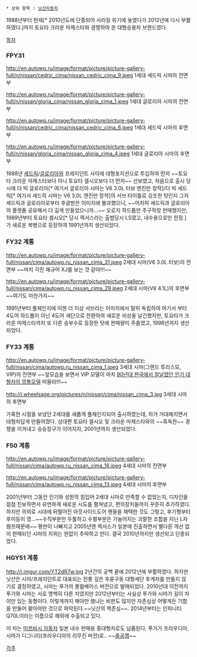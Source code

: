  * 상위 항목 : [[닛산자동차]]

1988년부터 현재[* 2010년도에 단종되어 사라질 위기에 놓였다가 2012년에 다시 부활하였다.]까지 토요타 크라운 마제스타와 경쟁하여 온 대형승용차 브랜드였다. 

[[목차]]
=== FPY31 ===
http://en.autowp.ru/image/format/picture/picture-gallery-full/n/nissan/cedric_cima/nissan_cedric_cima_9.jpeg
1세대 세드릭 시마의 전면부

http://en.autowp.ru/image/format/picture/picture-gallery-full/n/nissan/gloria_cima/nissan_gloria_cima_1.jpeg
1세대 글로리아 시마의 전면부

http://en.autowp.ru/image/format/picture/picture-gallery-full/n/nissan/cedric_cima/nissan_cedric_cima_6.jpeg
1세대 세드릭 시마의 후면부

http://en.autowp.ru/image/format/picture/picture-gallery-full/n/nissan/gloria_cima/nissan_gloria_cima_4.jpeg
1세대 글로리아 시마의 후면부

1988년 [[닛산 세드릭|세드릭]]/[[닛산 글로리아|글로리아]]와 프레지던트 사이에 대형포지션으로 투입하여 먼저 ~~토요타 크라운 마제스타보다 아니 토요타 셀시오보다 더 먼저~~ 선보였고, 처음으로 출시 당시에 더 빅 글로리아[* 여기서 글로리아 시마는 V6 3.0L 터보 엔진만 장착]/더 빅 세드릭[* 여기서 세드릭 시마는 V6 3.0L 엔진만 장착]의 서브 타이틀로 강조한 탓인지 그저 세드릭과 글로리아로부터 후광받은 이미지에 불과했으니, ~~어차피 세드릭과 글로리아의 플랫폼 공유해서 더 길게 만들었으니까...~~ 오로지 하드톱만 주구작창 판매했지만, 1989년부터 토요타 셀시오[* 당시 렉서스라는 출범당시 LS였고, 내수용으로만 한정.]가 새로운 복병으로 등장하여 1991년까지 생산되었다. 

=== FY32 계통 ===
http://en.autowp.ru/image/format/picture/picture-gallery-full/nissan/cima/autowp.ru_nissan_cima_31.jpeg
2세대 시마(V6 3.0L 터보)의 전면부 ~~마치 각진 재규어 XJ를 보는 것 같아!!!~~ 

http://en.autowp.ru/image/format/picture/picture-gallery-full/nissan/cima/autowp.ru_nissan_cima_29.jpeg
2세대 시마(V8 4.1L)의 후면부 ~~여기도 마찬가지~~

1991년부터 풀체인지에 이젠 더 이상 서브라는 이미지에서 탈피 독립하여 여기서 부터 4도어 하드톱이 아닌 4도어 세단으로 전환하여 새로운 비상을 날긴했지만, 토요타가 크라운 마제스타까지 또 다른 승부수로 등장한 탓에 판매량이 주춤였고, 1996년까지 생산되었다. 

=== FY33 계통 ===
http://en.autowp.ru/image/format/picture/picture-gallery-full/nissan/cima/autowp.ru_nissan_cima_1.jpeg
3세대 시마(그랜드 투리스모, VIP)의 전면부 ~~앞모습을 보면서 VIP 모델이 마치 [[그랜져|90년대 한국에서 잘날렸던 인기 대형차의 깡통모델]] 떠올라!!!~~

http://i.wheelsage.org/pictures/n/nissan/cima/nissan_cima_3.jpg
3세대 시마의 후면부

가혹한 시절을 보냈던 2세대를 새롭게 풀체인지되어 출시하였는데, 차가 거대해지면서 대형차답게 만들어졌다. 상대편 토요타 셀시오 및 크라운 마제스타와의 ~~혹독한~~ 경쟁을 이겨내고 승승장구가 이어지자, 2001년까지 생산되었다. 

=== F50 계통 ===
http://en.autowp.ru/image/format/picture/picture-gallery-full/nissan/cima/autowp.ru_nissan_cima_16.jpeg
4세대 시마의 전면부

http://en.autowp.ru/image/format/picture/picture-gallery-full/nissan/cima/autowp.ru_nissan_cima_13.jpeg
4세대 시마의 후면부

2001년부터 그동안 인기와 성원의 힘입어 2세대 시마로 만족할 수 없었는지, 디자인을 점점 진보하면서 유연하게 새로운 시도를 펼쳐냈고, 편의장치들까지 꾸준히 추가하였다. 하지만 의외로 시대에 뒤떨어진 아웃사이드도어 핸들을 채택한 것도 그렇고, 후기형부터 후미등이 영...~~수직부분만 두툼하고 수평부분은 가늘어지는 괴랄한 조합을 지닌 L자램프때문에~~ 평판이 나빠지고 2005년엔 렉서스가 일본에 진출하면서 별다른 개선 없이 판매되던 시마의 지위는 한없이 추락하고 만다. 결국 2010년까지만 생산되고 단종되었다.

=== HGY51 계통 ===
http://i.imgur.com/YT2dR7w.jpg
2년간의 공백 끝에 2012년에 부활하였다. 하지만 닛산은 시마/프레지던트로 대표되는 전통 깊은 후륜구동 대형세단 후계차를 만들지 않기로 결정하였고, 시마는 푸가의 롱휠베이스 버전으로 발매되었다. 2010년대 이전까지 푸가와 시마는 서로 명백히 다른 차였지만 2012년부터는 사실상 푸가와 시마가 길이 차이만 있는 동형이다. 이렇게까지 해야만 했냐는 비판도 많지만 자존심상 어떻게든 기함을 만들어 팔아야만 것으로 파악된다.~~닛산의 핵존심~~. 2014년부터는 인피니티 Q70L이라는 이름으로 해외에 수출되고 있다.

이 차는 [[미쯔비시 자동차]] 일본 내수 판매용 중대형차로도 납품된다. 푸가가 프라우디아, 시마가 디그니티(프라우디아의 리무진 버전)로.. ~~[[충공깽]]~~ 

[[각주]]
